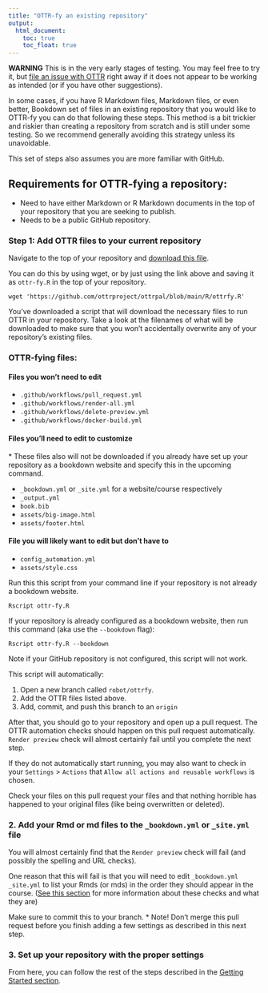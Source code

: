 ```yaml
---
title: "OTTR-fy an existing repository"
output:
  html_document:
    toc: true
    toc_float: true
---
```


**WARNING** This is in the very early stages of testing. You may feel free to try it, but [file an issue with OTTR](https://github.com/ottrproject/OTTR_Template/issues/new/choose) right away if it does not appear to be working as intended (or if you have other suggestions).

In some cases, if you have R Markdown files, Markdown files, or even better, Bookdown set of files in an existing repository that you would like to OTTR-fy you can do that following these steps.
This method is a bit trickier and riskier than creating a repository from scratch and is still under some testing. So we recommend generally avoiding this strategy unless its unavoidable.

This set of steps also assumes you are more familiar with GitHub.


## Requirements for OTTR-fying a repository:

- Need to have either Markdown or R Markdown documents in the top of your repository that you are seeking to publish.
- Needs to be a public GitHub repository.

### Step 1: Add OTTR files to your current repository

Navigate to the top of your repository and [download this file](https://github.com/ottrproject/ottrpal/blob/main/R/ottrfy.R).

You can do this by using wget, or by just using the link above and saving it as `ottr-fy.R` in the top of your repository.
```
wget 'https://github.com/ottrproject/ottrpal/blob/main/R/ottrfy.R'
```

You've downloaded a script that will download the necessary files to run OTTR in your repository. Take a look at the filenames of what will be downloaded to make sure that you won't accidentally overwrite any of your repository's existing files.

### OTTR-fying files:

#### Files you won't need to edit

- `.github/workflows/pull_request.yml`
- `.github/workflows/render-all.yml`
- `.github/workflows/delete-preview.yml`
- `.github/workflows/docker-build.yml`

#### Files you'll need to edit to customize
\* These files also will not be downloaded if you already have set up your repository as a bookdown website and specify this in the upcoming command.

- `_bookdown.yml` or `_site.yml` for a website/course respectively
- `_output.yml`
- `book.bib`
- `assets/big-image.html`
- `assets/footer.html`

#### File you will likely want to edit but don't have to

- `config_automation.yml`
- `assets/style.css`

Run this this script from your command line if your repository is not already a bookdown website.
```
Rscript ottr-fy.R
```
If your repository is already configured as a bookdown website, then run this command (aka use the `--bookdown` flag):
```
Rscript ottr-fy.R --bookdown
```
Note if your GitHub repository is not configured, this script will not work.

This script will automatically:

1. Open a new branch called `robot/ottrfy`.
2. Add the OTTR files listed above.
3. Add, commit, and push this branch to an `origin`

After that, you should go to your repository and open up a pull request.
The OTTR automation checks should happen on this pull request automatically.
`Render preview` check will almost certainly fail until you complete the next step.

If they do not automatically start running, you may also want to check in your `Settings` > `Actions` that `Allow all actions and reusable workflows` is chosen.  

Check your files on this pull request your files and that nothing horrible has happened to your original files (like being overwritten or deleted).

### 2. Add your Rmd or md files to the `_bookdown.yml` or `_site.yml` file

You will almost certainly find that the `Render preview` check will fail (and possibly the spelling and URL checks).

One reason that this will fail is that you will need to edit `_bookdown.yml` `_site.yml` to list your Rmds (or mds) in the order they should appear in the course. ([See this section](https://www.ottrproject.org/customize-robots.html#Pull_request_checks:) for more information about these checks and what they are)

Make sure to commit this to your branch.
*\ Note! Don't merge this pull request before you finish adding a few settings as described in this next step.

### 3. Set up your repository with the proper settings

From here, you can follow the rest of the steps described in the [Getting Started section](https://www.ottrproject.org/getting_started.html#Starting_a_new_OTTR_websitecourse).
